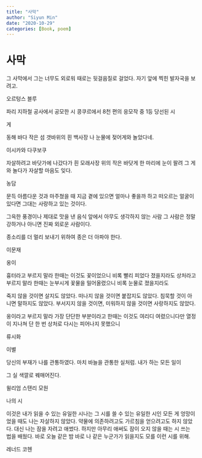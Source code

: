 ```yaml
---
title: "사막"
author: "Siyun Min"
date: "2020-10-29"
categories: [Book, poem]
---
```

# 사막

그 사막에서 그는 너무도 외로워 때로는 뒷걸음질로 걸었다. 자기 앞에 찍힌 발자국을 보려고.

오르텅스 블루

파리 지하철 공사에서 공모한 시 콩쿠르에서 8천 편의 응모작 중 1등 당선된 시

게

동해 바다 작은 섬 갯바위의 흰 백사장 나 눈물에 젖어게와 놀았다네.

이시카와 다쿠보쿠

자살하려고 바닷가에 나갔다가 흰 모래사장 위의 작은 바닷게 한 마리에 눈이 팔려 그 게와 놀다가 자살할 마음도 잊다.

농담

문득 아름다운 것과 마주쳤을 때 지금 곁에 있으면 얼마나 좋을까 하고 떠오르는 얼굴이 있다면 그대는 사랑하고 있는 것이다.

그윽한 풍경이나 제대로 맛을 낸 음식 앞에서 아무도 생각하지 않는 사람 그 사람은 정말 강하거나 아니면 진짜 외로운 사람이다.

종소리를 더 멀리 보내기 위하여 종은 더 아파야 한다.

이문재

옹이

흉터라고 부르지 말라 한때는 이것도 꽃이었으니 비록 빨리 피었다 졌을지라도 상처라고 부르지 말라 한때는 눈부시게 꽃물을 밀어올렸으니 비록 눈물로 졌을지라도

죽지 않을 것이면 살지도 않았다. 떠나지 않을 것이면 붙잡지도 않았다. 침묵할 것이 아니면 말하지도 않았다. 부서지지 않을 것이면, 미워하지 않을 것이면 사랑하지도 않았다.

옹이라고 부르지 말라 가장 단단한 부분이라고 한때는 이것도 여리디 여렸으니다만 열정이 지나쳐 단 한 번 상처로 다시는 피어나지 못했으니

류시화

이별

당신의 부재가 나를 관통하였다. 마치 바늘을 관통한 실처럼. 내가 하는 모든 일이

그 실 색깔로 꿰매어진다.

윌리엄 스탠리 모원

나의 시

이것은 내가 읽을 수 있는 유일한 시나는 그 시를 쓸 수 있는 유일한 시인 모든 게 엉망이었을 때도 나는 자살하지 않았다. 약물에 의존하려고도 가르침을 얻으려고도 하지 않았다. 대신 나는 잠을 자려고 애썼다. 하지만 아무리 애써도 잠이 오지 않을 때는 시 쓰는 법을 배웠다. 바로 오늘 같은 밤 바로 나 같은 누군가가 읽을지도 모를 이런 시를 위해.

레너드 코헨